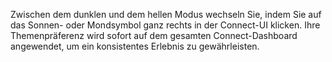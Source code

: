 Zwischen dem dunklen und dem hellen Modus wechseln Sie, indem Sie auf das Sonnen- oder Mondsymbol ganz rechts in der Connect-UI klicken. Ihre Themenpräferenz wird sofort auf dem gesamten Connect-Dashboard angewendet, um ein konsistentes Erlebnis zu gewährleisten.
